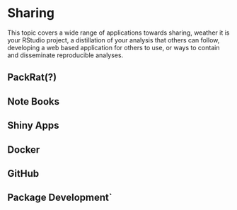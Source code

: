 # Sharing
This topic covers a wide range of applications towards sharing, weather it is your RStudio project, a distillation of your analysis that others can follow, developing a web based application for others to use, or ways to contain and disseminate reproducible analyses. 

## PackRat(?)

## Note Books

## Shiny Apps

## Docker

## GitHub

## Package Development`
